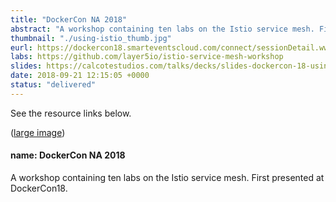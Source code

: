 ```yaml
---
title: "DockerCon NA 2018"
abstract: "A workshop containing ten labs on the Istio service mesh. First presented at DockerCon18."
thumbnail: "./using-istio_thumb.jpg"
eurl: https://dockercon18.smarteventscloud.com/connect/sessionDetail.ww?SESSION_ID=187485
labs: https://github.com/layer5io/istio-service-mesh-workshop
slides: https://calcotestudios.com/talks/decks/slides-dockercon-18-using-istio.html
date: 2018-09-21 12:15:05 +0000
status: "delivered"
---
```


<p>See the resource links below.</p>
<p>
  (<a href="/assets/images/using-istio.jpg">large image</a>)
</p>
<h4> name: DockerCon NA 2018 </h4>
A workshop containing ten labs on the Istio service mesh. First presented at DockerCon18.
